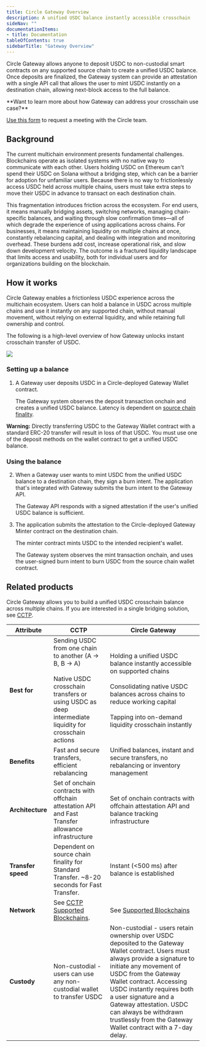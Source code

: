 ```yaml
---
title: Circle Gateway Overview
description: A unified USDC balance instantly accessible crosschain
sideNav: ""
documentationItems: 
- title: Documentation
tableOfContents: true
sidebarTitle: "Gateway Overview"
---
```


Circle Gateway allows anyone to deposit USDC to non-custodial smart contracts on
any supported source chain to create a unified USDC balance. Once deposits are
finalized, the Gateway system can provide an attestation with a single API call
that allows the user to mint USDC instantly on a destination chain, allowing
next-block access to the full balance.

<Note>
**Want to learn more about how Gateway can address your crosschain use case?**

[Use this form](https://docs.google.com/forms/d/1SRdAb7Z_cDQitaxAyNI9AcNrmEMM6XwFQ93d2Z7ZJfM/viewform)
to request a meeting with the Circle team.
</Note>

## Background

The current multichain environment presents fundamental challenges. Blockchains
operate as isolated systems with no native way to communicate with each other.
Users holding USDC on Ethereum can't spend their USDC on Solana without a
bridging step, which can be a barrier for adoption for unfamiliar users. Because
there is no way to frictionlessly access USDC held across multiple chains, users
must take extra steps to move their USDC in advance to transact on each
destination chain.

This fragmentation introduces friction across the ecosystem. For end users, it
means manually bridging assets, switching networks, managing chain-specific
balances, and waiting through slow confirmation times—all of which degrade the
experience of using applications across chains. For businesses, it means
maintaining liquidity on multiple chains at once, constantly rebalancing
capital, and dealing with integration and monitoring overhead. These burdens add
cost, increase operational risk, and slow down development velocity. The outcome
is a fractured liquidity landscape that limits access and usability, both for
individual users and for organizations building on the blockchain.

## How it works

Circle Gateway enables a frictionless USDC experience across the multichain
ecosystem. Users can hold a balance in USDC across multiple chains and use it
instantly on any supported chain, without manual movement, without relying on
external liquidity, and while retaining full ownership and control.

The following is a high-level overview of how Gateway unlocks instant crosschain
transfer of USDC.

<Frame>
  <img src="/gateway/images/gateway-overview.png" />
</Frame>

### Setting up a balance

1. A Gateway user deposits USDC in a Circle-deployed Gateway Wallet contract.

   The Gateway system observes the deposit transaction onchain and creates a
   unified USDC balance. Latency is dependent on
   [source chain finality](/gateway/references/supported-blockchains#required-block-confirmations).

<Warning>

**Warning:** Directly transferring USDC to the Gateway Wallet contract with a
standard ERC-20 transfer will result in loss of that USDC. You must use one of
the deposit methods on the wallet contract to get a unified USDC balance.

</Warning>

### Using the balance

2. When a Gateway user wants to mint USDC from the unified USDC balance to a
   destination chain, they sign a burn intent. The application that's integrated
   with Gateway submits the burn intent to the Gateway API.

   The Gateway API responds with a signed attestation if the user's unified USDC
   balance is sufficient.

3. The application submits the attestation to the Circle-deployed Gateway Minter
   contract on the destination chain.

   The minter contract mints USDC to the intended recipient's wallet.

   The Gateway system observes the mint transaction onchain, and uses the
   user-signed burn intent to burn USDC from the source chain wallet contract.

## Related products

Circle Gateway allows you to build a unified USDC crosschain balance across
multiple chains. If you are interested in a single bridging solution, see
[CCTP](/cctp).

| Attribute          | CCTP                                                                                                                                                                    | Circle Gateway                                                                                                                                                                                                                                                                                                                                                                       |
| ------------------ | ----------------------------------------------------------------------------------------------------------------------------------------------------------------------- | ------------------------------------------------------------------------------------------------------------------------------------------------------------------------------------------------------------------------------------------------------------------------------------------------------------------------------------------------------------------------------------ |
| **Best for**       | Sending USDC from one chain to another (A -> B, B -> A)<br /><br />Native USDC crosschain transfers or using USDC as deep intermediate liquidity for crosschain actions | Holding a unified USDC balance instantly accessible on supported chains<br /><br />Consolidating native USDC balances across chains to reduce working capital<br /><br />Tapping into on-demand liquidity crosschain instantly                                                                                                                                                       |
| **Benefits**       | Fast and secure transfers, efficient rebalancing                                                                                                                        | Unified balances, instant and secure transfers, no rebalancing or inventory management                                                                                                                                                                                                                                                                                               |
| **Architecture**   | Set of onchain contracts with offchain attestation API and Fast Transfer allowance infrastructure                                                                       | Set of onchain contracts with offchain attestation API and balance tracking infrastructure                                                                                                                                                                                                                                                                                           |
| **Transfer speed** | Dependent on source chain finality for Standard Transfer. ~8-20 seconds for Fast Transfer.                                                                              | Instant (\<500 ms) after balance is established                                                                                                                                                                                                                                                                                                                                      |
| **Network**        | See [CCTP Supported Blockchains](/cctp/cctp-supported-blockchains).                                                                                                     | See [Supported Blockchains](/gateway/references/supported-blockchains)                                                                                                                                                                                                                                                                                                               |
| **Custody**        | Non-custodial - users can use any non-custodial wallet to transfer USDC                                                                                                 | Non-custodial - users retain ownership over USDC deposited to the Gateway Wallet contract. Users must always provide a signature to initiate any movement of USDC from the Gateway Wallet contract. Accessing USDC instantly requires both a user signature and a Gateway attestation. USDC can always be withdrawn trustlessly from the Gateway Wallet contract with a 7-day delay. |
